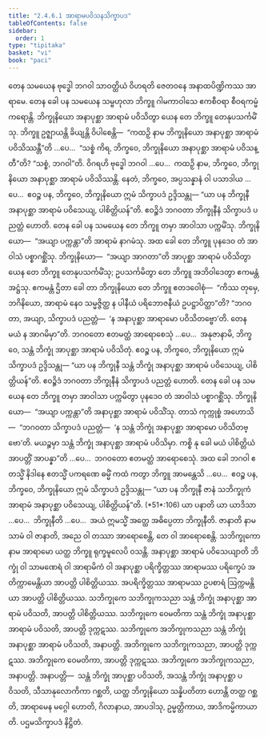 ```yaml
---
title: "2.4.6.1 အာရာမပဝိသနသိက္ခာပဒ"
tableOfContents: false
sidebar:
  order: 1
type: "tipitaka"
basket: "vi"
book: "paci"
---
```



<DynamicBreadcrumb />

<Division number="1021" book="paci">

<Paragraph number="3087" book="paci">
တေန သမယေန ဗုဒ္ဓေါ ဘဂဝါ သာဝတ္ထိယံ ဝိဟရတိ ဇေတဝနေ အနာထပိဏ္ဍိကဿ အာရာမေ. တေန ခေါ ပန သမယေန သမ္ဗဟုလာ ဘိက္ခူ ဂါမကာဝါသေ ဧကစီဝရာ စီဝရကမ္မံ ကရောန္တိ. ဘိက္ခုနိယော အနာပုစ္ဆာ အာရာမံ ပဝိသိတွာ ယေန တေ ဘိက္ခူ တေနုပသင်္ကမိံသု. ဘိက္ခူ ဥဇ္ဈာယန္တိ ခိယျန္တိ ဝိပါစေန္တိ—  “ကထဉှိ နာမ ဘိက္ခုနိယော အနာပုစ္ဆာ အာရာမံ ပဝိသိဿန္တီ”တိ …ပေ…  “သစ္စံ ကိရ, ဘိက္ခဝေ, ဘိက္ခုနိယော အနာပုစ္ဆာ အာရာမံ ပဝိသန္တီ”တိ? “သစ္စံ, ဘဂဝါ”တိ. ဝိဂရဟိ ဗုဒ္ဓေါ ဘဂဝါ …ပေ…  ကထဉှိ နာမ, ဘိက္ခဝေ, ဘိက္ခုနိယော အနာပုစ္ဆာ အာရာမံ ပဝိသိဿန္တိ. နေတံ, ဘိက္ခဝေ, အပ္ပသန္နာနံ ဝါ ပသာဒါယ …ပေ…  ဧဝဉ္စ ပန, ဘိက္ခဝေ, ဘိက္ခုနိယော ဣမံ သိက္ခာပဒံ ဥဒ္ဒိသန္တု—
</Paragraph>

<Paragraph number="3088" book="paci">
<Emphasis>“ယာ ပန ဘိက္ခုနီ အနာပုစ္ဆာ အာရာမံ ပဝိသေယျ, ပါစိတ္တိယန်”</Emphasis>တိ.
</Paragraph>

<Paragraph number="3089" book="paci">
ဧဝဉ္စိဒံ ဘဂဝတာ ဘိက္ခုနီနံ သိက္ခာပဒံ ပညတ္တံ ဟောတိ.
</Paragraph>

</Division>
<Division number="1022" book="paci">

<Paragraph number="3090" book="paci">
တေန ခေါ ပန သမယေန တေ ဘိက္ခူ တမှာ အာဝါသာ ပက္ကမိံသု. ဘိက္ခုနိယော—  “အယျာ ပက္ကန္တာ”တိ အာရာမံ နာဂမံသု. အထ ခေါ တေ ဘိက္ခူ ပုနဒေဝ တံ အာဝါသံ ပစ္စာဂစ္ဆိံသု. ဘိက္ခုနိယော—  “အယျာ အာဂတာ”တိ အာပုစ္ဆာ အာရာမံ ပဝိသိတွာ ယေန တေ ဘိက္ခူ တေနုပသင်္ကမိံသု; ဥပသင်္ကမိတွာ တေ ဘိက္ခူ အဘိဝါဒေတွာ ဧကမန္တံ အဋ္ဌံသု. ဧကမန္တံ ဌိတာ ခေါ တာ ဘိက္ခုနိယော တေ ဘိက္ခူ ဧတဒဝေါစုံ—  “ကိဿ တုမှေ, ဘဂိနိယော, အာရာမံ နေဝ သမ္မဇ္ဇိတ္ထ န ပါနီယံ ပရိဘောဇနီယံ ဥပဋ္ဌာပိတ္ထာ”တိ? “ဘဂဝတာ, အယျာ, သိက္ခာပဒံ ပညတ္တံ—  ‘န အနာပုစ္ဆာ အာရာမော ပဝိသိတဗ္ဗော’တိ. တေန မယံ န အာဂမိမှာ”တိ. ဘဂဝတော ဧတမတ္ထံ အာရောစေသုံ …ပေ…  အနုဇာနာမိ, ဘိက္ခဝေ, သန္တံ ဘိက္ခုံ အာပုစ္ဆာ အာရာမံ ပဝိသိတုံ. ဧဝဉ္စ ပန, ဘိက္ခဝေ, ဘိက္ခုနိယော ဣမံ သိက္ခာပဒံ ဥဒ္ဒိသန္တု—
</Paragraph>

<Paragraph number="3091" book="paci">
<Emphasis>“ယာ ပန ဘိက္ခုနီ သန္တံ ဘိက္ခုံ အနာပုစ္ဆာ အာရာမံ ပဝိသေယျ, ပါစိတ္တိယန်”</Emphasis>တိ.
</Paragraph>

<Paragraph number="3092" book="paci">
ဧဝဉ္စိဒံ ဘဂဝတာ ဘိက္ခုနီနံ သိက္ခာပဒံ ပညတ္တံ ဟောတိ.
</Paragraph>

</Division>
<Division number="1023" book="paci">

<Paragraph number="3093" book="paci">
တေန ခေါ ပန သမယေန တေ ဘိက္ခူ တမှာ အာဝါသာ ပက္ကမိတွာ ပုနဒေဝ တံ အာဝါသံ ပစ္စာဂစ္ဆိံသု. ဘိက္ခုနိယော—  “အယျာ ပက္ကန္တာ”တိ အနာပုစ္ဆာ အာရာမံ ပဝိသိံသု. တာသံ ကုက္ကုစ္စံ အဟောသိ—  “ဘဂဝတာ သိက္ခာပဒံ ပညတ္တံ—  ‘န သန္တံ ဘိက္ခုံ အနာပုစ္ဆာ အာရာမော ပဝိသိတဗ္ဗော’တိ. မယဉ္စမှာ သန္တံ ဘိက္ခုံ အနာပုစ္ဆာ အာရာမံ ပဝိသိမှာ. ကစ္စိ နု ခေါ မယံ ပါစိတ္တိယံ အာပတ္တိံ အာပန္နာ”တိ …ပေ…  ဘဂဝတော ဧတမတ္ထံ အာရောစေသုံ. အထ ခေါ ဘဂဝါ ဧတသ္မိံ နိဒါနေ ဧတသ္မိံ ပကရဏေ ဓမ္မိံ ကထံ ကတွာ ဘိက္ခူ အာမန္တေသိ …ပေ…  ဧဝဉ္စ ပန, ဘိက္ခဝေ, ဘိက္ခုနိယော ဣမံ သိက္ခာပဒံ ဥဒ္ဒိသန္တု—
</Paragraph>

</Division>
<Division number="1024" book="paci">

<Paragraph number="3094" book="paci">
<Emphasis>“ယာ ပန ဘိက္ခုနီ ဇာနံ သဘိက္ခုကံ အာရာမံ အနာပုစ္ဆာ ပဝိသေယျ, ပါစိတ္တိယန်”</Emphasis>တိ. (*51*:<Emphasis>106</Emphasis>)
</Paragraph>

</Division>
<Division number="1025" book="paci">

<Paragraph number="3095" book="paci">
<Emphasis>ယာ ပနာ</Emphasis>တိ ယာ ယာဒိသာ …ပေ…  <Emphasis>ဘိက္ခုနီ</Emphasis>တိ …ပေ…  အယံ ဣမသ္မိံ အတ္ထေ အဓိပ္ပေတာ ဘိက္ခုနီတိ.
</Paragraph>

<Paragraph number="3096" book="paci">
<Emphasis>ဇာနာတိ</Emphasis> နာမ သာမံ ဝါ ဇာနာတိ, အညေ ဝါ တဿာ အာရောစေန္တိ, တေ ဝါ အာရောစေန္တိ.
</Paragraph>

<Paragraph number="3097" book="paci">
<Emphasis>သဘိက္ခုကော</Emphasis> နာမ အာရာမော ယတ္ထ ဘိက္ခူ ရုက္ခမူလေပိ ဝသန္တိ.
</Paragraph>

<Paragraph number="3098" book="paci">
<Emphasis>အနာပုစ္ဆာ အာရာမံ ပဝိသေယျာ</Emphasis>တိ ဘိက္ခုံ ဝါ သာမဏေရံ ဝါ အာရာမိကံ ဝါ အနာပုစ္ဆာ ပရိက္ခိတ္တဿ အာရာမဿ ပရိက္ခေပံ အတိက္ကာမေန္တိယာ အာပတ္တိ ပါစိတ္တိယဿ. အပရိက္ခိတ္တဿ အာရာမဿ ဥပစာရံ ဩက္ကမန္တိယာ အာပတ္တိ ပါစိတ္တိယဿ.
</Paragraph>

</Division>
<Division number="1026" book="paci">

<Paragraph number="3099" book="paci">
သဘိက္ခုကေ သဘိက္ခုကသညာ သန္တံ ဘိက္ခုံ အနာပုစ္ဆာ အာရာမံ ပဝိသတိ, အာပတ္တိ ပါစိတ္တိယဿ. သဘိက္ခုကေ ဝေမတိကာ သန္တံ ဘိက္ခုံ အနာပုစ္ဆာ အာရာမံ ပဝိသတိ, အာပတ္တိ ဒုက္ကဋဿ. သဘိက္ခုကေ အဘိက္ခုကသညာ သန္တံ ဘိက္ခုံ အနာပုစ္ဆာ အာရာမံ ပဝိသတိ, အနာပတ္တိ.
</Paragraph>

<Paragraph number="3100" book="paci">
အဘိက္ခုကေ သဘိက္ခုကသညာ, အာပတ္တိ ဒုက္ကဋဿ. အဘိက္ခုကေ ဝေမတိကာ, အာပတ္တိ ဒုက္ကဋဿ. အဘိက္ခုကေ အဘိက္ခုကသညာ, အနာပတ္တိ.
</Paragraph>

</Division>
<Division number="1027" book="paci">

<Paragraph number="3101" book="paci">
အနာပတ္တိ—  သန္တံ ဘိက္ခုံ အာပုစ္ဆာ ပဝိသတိ, အသန္တံ ဘိက္ခုံ အနာပုစ္ဆာ ပဝိသတိ, သီသာနုလောကိကာ ဂစ္ဆတိ, ယတ္ထ ဘိက္ခုနိယော သန္နိပတိတာ ဟောန္တိ တတ္ထ ဂစ္ဆတိ, အာရာမေန မဂ္ဂေါ ဟောတိ, ဂိလာနာယ, အာပဒါသု, ဥမ္မတ္တိကာယ, အာဒိကမ္မိကာယာတိ.

</Paragraph>
</Division>

<Paragraph number="3102" type="center" book="paci">
ပဌမသိက္ခာပဒံ နိဋ္ဌိတံ.
</Paragraph>